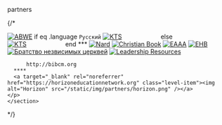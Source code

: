 partners

{/*
    <section class="content">
    <p class="partners level">
      <a target="_blank" rel="noreferrer" href="https://www.abwe.org" class="level-item"><img alt="ABWE" src="/static/img/partners/abwe.jpg" /></a>
       if eq .language `Русский`
      <a target="_blank" rel="noreferrer" href="http://www.ktsonline.org" class="level-item"><img alt="KTS" src="/static/img/partners/kts-ukr.png" style="min-width: 8rem;" /></a>
       else
      <a target="_blank" rel="noreferrer" href="http://www.ktsonline.org" class="level-item"><img alt="KTS" src="/static/img/partners/kts-en.png" style="min-width: 8rem;" /></a>
       end
     ***
      <a target="_blank" rel="noreferrer" href="http://nard.com.ua" class="level-item"><img alt="Nard" src="/static/img/partners/nard.gif" /></a>
      <a target="_blank" rel="noreferrer" href="http://www.kniga.org.ua" class="level-item"><img alt="Christian Book" src="/static/img/partners/book.jpg" /></a>
      <a target="_blank" rel="noreferrer" href="http://e-aaa.org" class="level-item"><img alt="EAAA" src="/static/img/partners/eaaa.jpg" /></a>
      <a target="_blank" rel="noreferrer" href="http://www.baptyst.com" class="level-item"><img alt="EHB" src="/static/img/partners/ehb.png" /></a>
      <a target="_blank" rel="noreferrer" href="http://bibcm.org/" class="level-item"><img alt="Братство незвисимых церквей" src="/static/img/partners/nehb.png" /></a>
      <a target="_blank" rel="noreferrer" href="https://www.leadershipresources.org" class="level-item"><img alt="Leadership Resources" src="/static/img/partners/leadership.gif" /></a>

          http://bibcm.org
      ****
      <a target="_blank" rel="noreferrer" href="https://horizoneducationnetwork.org" class="level-item"><img alt="Horizon" src="/static/img/partners/horizon.png" /></a>
    </p>
    </section>
*/}
